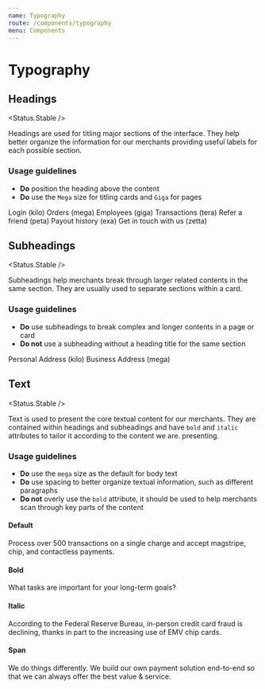```yaml
---
name: Typography
route: /components/typography
menu: Components
---
```




# Typography

## Headings

<Status.Stable />

Headings are used for titling major sections of the interface. They help better organize the information
for our merchants providing useful labels for each possible section.

### Usage guidelines

- **Do** position the heading above the content
- **Do** use the `Mega` size for titling cards and `Giga` for pages

<Playground>
  <Fragment>
    <Heading as="h3" size={Heading.KILO}>
      Login (kilo)
    </Heading>
    <Heading as="h3" size={Heading.MEGA}>
      Orders (mega)
    </Heading>
    <Heading as="h3" size={Heading.GIGA}>
      Employees (giga)
    </Heading>
    <Heading as="h3" size={Heading.TERA}>
      Transactions (tera)
    </Heading>
    <Heading as="h3" size={Heading.PETA}>
      Refer a friend (peta)
    </Heading>
    <Heading as="h3" size={Heading.EXA}>
      Payout history (exa)
    </Heading>
    <Heading as="h3" size={Heading.ZETTA}>
      Get in touch with us (zetta)
    </Heading>
  </Fragment>
</Playground>

<Props of={Heading} />

## Subheadings

<Status.Stable />

Subheadings help merchants break through larger related contents in the same section.
They are usually used to separate sections within a card.

### Usage guidelines

- **Do** use subheadings to break complex and longer contents in a page or card
- **Do not** use a subheading without a heading title for the same section

<Playground>
  <Fragment>
    <SubHeading as="h3" size={SubHeading.KILO}>
      Personal Address (kilo)
    </SubHeading>
    <SubHeading as="h3" size={SubHeading.MEGA}>
      Business Address (mega)
    </SubHeading>
  </Fragment>
</Playground>

<Props of={SubHeading} />

## Text

<Status.Stable />

Text is used to present the core textual content for our merchants. They are contained within headings and subheadings
and have `bold` and `italic` attributes to tailor it according to the content we are.
presenting.

### Usage guidelines

- **Do** use the `mega` size as the default for body text
- **Do** use spacing to better organize textual information, such as different paragraphs
- **Do not** overly use the `bold` attribute, it should be used to
  help merchants scan through key parts of the content

#### Default

<Playground>
  <Fragment>
    <Text>
      Process over 500 transactions on a single charge and accept magstripe,
      chip, and contactless payments.
    </Text>
  </Fragment>
</Playground>

#### Bold

<Playground>
  <Fragment>
    <Text bold size={Text.MEGA}>
      What tasks are important for your long-term goals?
    </Text>
  </Fragment>
</Playground>

#### Italic

<Playground>
  <Fragment>
    <Text italic size={Text.MEGA}>
      According to the Federal Reserve Bureau, in-person credit card fraud is
      declining, thanks in part to the increasing use of EMV chip cards.
    </Text>
  </Fragment>
</Playground>

#### Span

<Playground>
  <Fragment>
    <Text as="span" size={Text.Kilo}>
      We do things differently. We build our own payment solution end-to-end so
      that we can always offer the best value & service.
    </Text>
  </Fragment>
</Playground>

<Props of={Text} />
